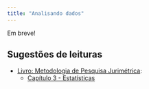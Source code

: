 ```yaml
---
title: "Analisando dados"
---
```


Em breve!

<!-- - Estatísticas descritivas -->

<!-- - Estatísticas agregadas (summarize) -->

<!-- - Regressão Linear -->

<!-- - Extraindo tabelas de regressão (broom, stargazer) -->

## Sugestões de leituras

- [Livro: Metodologia de Pesquisa Jurimétrica](https://livro.abj.org.br/):
  - [Capítulo 3 - Estatísticas](https://livro.abj.org.br/03-estatisticas.html)